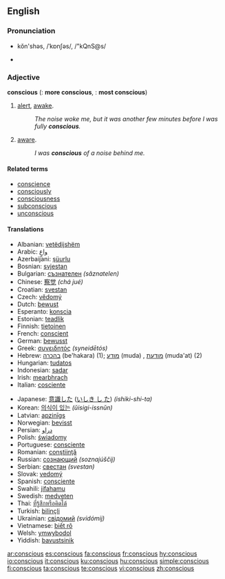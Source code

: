 ==English==

===Pronunciation===
*kŏn'shəs, /ˈkɒnʃəs/, /"kQnS@s/

*{{audio|en-us-conscious.ogg|Audio (US)}}

===Adjective===
'''conscious'''  ({{compar}}: '''more conscious''', {{superl}}: '''most conscious''')

# [[alert]], [[awake]].
#:''The noise woke me, but it was another few minutes before I was fully '''conscious'''.''
# [[aware]].
#:''I was '''conscious''' of a noise behind me.''

====Related terms====
*[[conscience]]
*[[consciously]]
*[[consciousness]]
*[[subconscious]]
*[[unconscious]]

====Translations====
{{top}}
*Albanian: [[vetëdijshëm]]
*Arabic: [[واعٍ]]
*Azerbaijani: [[şüurlu]]
*Bosnian: [[svjestan]]
*Bulgarian: [[съзнателен]] ''(săznatelen)''
*Chinese: [[察觉]] ''(chá jué)''
*Croatian: [[svestan]]
*Czech: [[vědomý]]
*Dutch: [[bewust]]
*Esperanto: [[konscia]]
*Estonian: [[teadlik]]
*Finnish: [[tietoinen]]
*French: [[conscient]]
*German: [[bewusst]]
*Greek: [[συνειδητός]] ''(syneidētós)''
*Hebrew: [[בהכרה]] (be'hakara) (1); [[מודע]] (muda) {{m}}, [[מודעת]] (muda'at) {{f}} (2)
*Hungarian: [[tudatos]]
*Indonesian: [[sadar]]
*Irish: [[mearbhrach]]
*Italian: [[cosciente]]
{{mid}}
*Japanese: [[意識した]] ([[いしき し た]]) ''(ishiki-shi-ta)''
*Korean: [[의식이 있는]] ''(ŭisigi-issnŭn)''
*Latvian: [[apzinīgs]]
*Norwegian: [[bevisst]]
*Persian: [[ﺩﺭﺍﻭ]]
*Polish: [[świadomy]]
*Portuguese: [[consciente]]
*Romanian: [[conştiinţă]]
*Russian: [[сознающий]] ''(soznajúščij)''
*Serbian: [[свестан]] ''(svestan)''
*Slovak: [[vedomý]]
*Spanish: [[consciente]]
*Swahili: [[jifahamu]]
*Swedish: [[medveten]]
*Thai: [[ที่รู้สึกหรือคิดได้]]
*Turkish: [[bilinçli]]
*Ukrainian: [[свідомий]] ''(svidómij)''
*Vietnamese: [[biết rõ]]
*Welsh: [[ymwybodol]]
*Yiddish: [[bavustsinik]]
{{bottom}}

[[ar:conscious]]
[[es:conscious]]
[[fa:conscious]]
[[fr:conscious]]
[[hy:conscious]]
[[io:conscious]]
[[it:conscious]]
[[ku:conscious]]
[[hu:conscious]]
[[simple:conscious]]
[[fi:conscious]]
[[ta:conscious]]
[[te:conscious]]
[[vi:conscious]]
[[zh:conscious]]